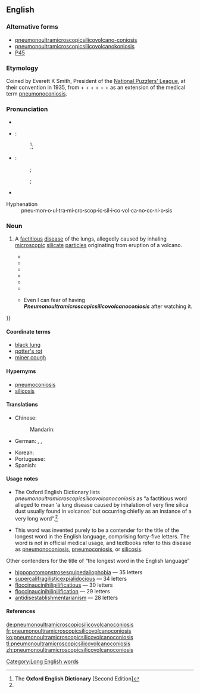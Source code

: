 ==English==
{{rfv}}
===Alternative forms===
* [[pneumonoultramicroscopicsilicovolcano-coniosis]]
* [[pneumonoultramicroscopicsilicovolcanokoniosis]]
* [[P45]]

===Etymology===
Coined by Everett K Smith, President of the [[w:National Puzzlers' League|National Puzzlers’ League]], at their convention in 1935, from {{etyl|grc}} {{term|πνεύμων|tr=pneumōn||lung|lang=grc|sc=polytonic}} + {{etyl|la}} {{term|ultra||beyond|lang=la}} + {{etyl|en|-}} {{term|microscopic|lang=en}} + {{term|silico-|lang=en}} + {{term|volcano|lang=en}} + {{etyl|grc}} {{term|κόνις|tr=konis||dust|lang=grc|sc=polytonic}} + {{etyl|en|-}} {{term|-osis|lang=en}} as an extension of the medical term [[pneumonoconiosis]].

===Pronunciation===
* {{audio|Es-us-ncalif-pneumonoultramicroscopicsilicovolcanoconisis.ogg|Audio (US, Northern California)}}
{{rel-top|Pronunciatory transcriptions and hyphenation}}
* {{a|RP}}:
*: {{IPA|/njuːˌmɒnəʊʌltrəmaɪkrəʊˈskɒpɪkˌsɪlɪkəʊvɒlkeɪnəʊkəʊniˈəʊsɪs/}}<ref name="OED-pronstress&usage">The '''Oxford English Dictionary''' [Second Edition]</ref>;
*: {{SAMPA|/nju:%mQn@UVltr/@maIkr/@U"skQpIk%sIlIk@UvQlkeIn@Uk@Uni"@UsIs/}}
* {{a|US}}:
*: {{enPR|no͞o-män'ō-ŭl-trə-mī-krə-skäpʹĭk-sĭl'ē-kō-väl-kā-nō-kō-nē-ōʹsĭs}};
*: {{IPA|/nuˌmɑːnoʊʌltrəmaɪkroʊˈskɑːpɪkˌsɪlɪkoʊvɑːlkeɪnoʊkoʊniˈoʊsɪs/}};
*: {{SAMPA|/nu%mA:noUVltr@maIkroU"skA:pIk%sIlIkoUvA:lkeInoUkoUni"oUsIs/}}
* {{audio|en-us-pneumonoultramicroscopicsilicovolcanoconiosis.ogg|Audio (US)}}
; Hyphenation
: pneu'''·'''mon'''·'''o'''·'''ul'''·'''tra'''·'''mi'''·'''cro'''·'''scop'''·'''ic'''·'''sil'''·'''i'''·'''co'''·'''vol'''·'''ca'''·'''no'''·'''co'''·'''ni'''·'''o'''·'''sis
{{rel-bottom}}

===Noun===
{{en-noun|-}}

# {{context|nonce}} A [[factitious]] [[disease]] of the lungs, allegedly caused by inhaling [[microscopic]] [[silicate]] [[particle|particles]] originating from eruption of a volcano.
#* {{quote-newsgroup
     | date = 1998-08-27
     | title = Lament for a Lung Disease
     | author = Smokey
     | newsgroup = talk.bizarre
     | id = 6s3r8o$brt$1@camel15.mindspring.com
     | url = http://groups.google.com/group/talk.bizarre/browse_thread/thread/3db7020dcb5b531e/cbd79ebd7c266219?q=pneumonoultramicroscopicsilicovolcanoconiosis
     | passage = I say that it must be the silica dust<br />That we breathed through our mouths and our noses<br />That brought '''pneumonoultramicroscopicsilicovolcanoconiosis'''.
}}
#* {{quote-book
     | date = 2001-06-01
     | title = Guts: A Comedy of Manners
     | first = David 
     | last = Langford
     | authorlink = David Langford
     | coauthors = Grant, John
     | publisher = Wildside Press
     | isbn = 9781587154485
     | page = 72
     | pageurl = http://books.google.com/books?id=XloXRhUhamIC&pg=PA72&dq=pneumonoultramicroscopicsilicovolcanoconiosis
     | passage = Spineless and holy were they, as were the cockpits of youth, for naught ventured they under the [[prebuscum]]. Yet '''pneumonoultramicroscopicsilicovolcanoconiosis''' was more than just a word to them.
}}
#* {{quote-newsgroup
     | date = 2002-12-18T04:19:52
     | group = alt.fan.scarecrow
     | author = Pod
     | title = Pneumonoultramicroscopicsilicovolcanoconiosis
     | id = iHSL9.2091$h43.295898@stones
     | url = http://groups.google.com/group/alt.fan.scarecrow/msg/39876843908f9513
     | passage = It's either '''pneumonoultramicroscopicsilicovolcanoconiosis''', or a bad cough.
}}
#* {{quote-book
     | date = 2008-11-17
     | title = Karlology: What I've Learnt So Far...
     | first = Karl
     | last = Pilkington
     | isbn = 9780756674571
     | publisher = Penguin
     | page = 74
     | pageurl = http://books.google.com/books?id=aIM_z5ns3oYC&pg=PT74&dq=pneumonoultramicroscopicsilicovolcanoconiosis
     | passage = '''Pneumonoultramicroscopicsilicovolcanoconiosis''' is a type of lung disease. If someone can't breathe that well, why give the illness a name that they'll struggle saying in one breath?
}}
#* {{quote-journal
     | year = 2009
     | title = Welfare politics and social policy of coal workers’ pneumoconiosis in Britain and South Korea
     | first = Bumsang
     | last = Yoo
     | publisher = University of Edinburgh
     | url = https://www.era.lib.ed.ac.uk/handle/1842/4039
     | passage = There are different names for CWP, miners' lung, black lung, 'black spit', 'miners' asthma', silicosis, '''pneumonoultramicroscopicsilicovolcanoconiosis''' etc. according to countries, times and parts.
}}
#* {{quote-song
     | year = 2010
     | title = Pneumonoultramicroscopicsilicovolcanoconiosis
     | composer = Siler, Tim
     | url = http://www.youtube.com/watch?v=HaQt8wNrrqw
     | passage = '''Pneumonoultramicroscopicsilicovolcanoconiosis''' / is a lung disease caused by breathing fine silicious dust in heavy doses.
}}
#* {{quote-book
     | date = 2011-04-28
     | title = Am I the Person My Mother Warned Me About?: A Four-year College Experience ... Only the Good Parts
     | first = Kurt D.
     | last = Stradtman
     | publisher = Xlibris
     | isbn = 9781462862887
     | lccn = 2011906469
     | page = 90
     | pageurl = http://books.google.com/books?id=06v2Q_rL_dAC&pg=PA90&dq=pneumonoultramicroscopicsilicovolcanoconiosis
     | passage = I still can't watch ''House M.D.'' and not have my mind wonder{{...}} Even I can fear of having '''''Pneumonoultramicroscopicsilicovolcanoconiosis''''' after watching it.
}}

====Coordinate terms====
* [[black lung]]
* [[potter's rot]]
* [[miner cough]]

====Hypernyms====
* [[pneumoconiosis]]
* [[silicosis]]

====Translations====
{{trans-top|disease of the lungs}}
* Chinese:
*: Mandarin: {{t|zh|礦工氣管癌|sc=Hani}}
* German: {{t-|de|Quarzstaublunge|f}}, {{t-|de|Quarzstaublungenkrankheit|f}}, {{t-|de|Silikose|f}}
{{trans-mid}}
* Korean: {{t|ko|진폐증|sc=Kore}}
* Portuguese: {{t+|pt|pneumoultramicroscopicossilicovulcanoconiose|f}}
* Spanish: {{t|es|pneumoultramicroscopicosilicovolcanoconiosis|f}}
{{trans-bottom}}

====Usage notes====
{{rel-top|Usage notes}}
* The Oxford English Dictionary lists ''pneumonoultramicroscopicsilicovolcanoconiosis'' as “a factitious word alleged to mean ‘a lung disease caused by inhalation of very fine silica dust usually found in volcanos’ but occurring chiefly as an instance of a very long word”.<ref name="OED-pronstress&usage"/>

* This word was invented purely to be a contender for the title of the longest word in the English language, comprising forty-five letters. The word is not in official medical usage, and textbooks refer to this disease as [[pneumonoconiosis]], [[pneumoconiosis]], or [[silicosis]].

; Other contenders for the title of “the longest word in the English language”
* [[hippopotomonstrosesquipedaliophobia]] — 35 letters
* [[supercalifragilisticexpialidocious]] — 34 letters
* [[floccinaucinihilipilificatious]] — 30 letters
* [[floccinaucinihilipilification]] — 29 letters
* [[antidisestablishmentarianism]] — 28 letters
{{rel-bottom}}

====References====
<references/>

[[Category:Long English words]]

[[de:pneumonoultramicroscopicsilicovolcanoconiosis]]
[[fr:pneumonoultramicroscopicsilicovolcanoconiosis]]
[[ko:pneumonoultramicroscopicsilicovolcanoconiosis]]
[[tl:pneumonoultramicroscopicsilicovolcanoconiosis]]
[[zh:pneumonoultramicroscopicsilicovolcanoconiosis]]